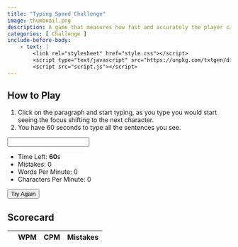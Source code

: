 ```yaml
---
title: "Typing Speed Challenge"
image: thumbnail.png
description: A game that measures how fast and accurately the player can type a passage of text.
categories: [ Challenge ]
include-before-body:
    - text: |
        <link rel="stylesheet" href="style.css"></script>
        <script type="text/javascript" src="https://unpkg.com/txtgen/dist/txtgen.min.js"></script>
        <script src="script.js"></script>
---
```


```{=html}
<div class="instructions">
    <h2>How to Play</h2>
    <ol>
        <li>Click on the paragraph and start typing, as you type you would start seeing the focus shifting to the next character.</li>
        <li>You have 60 seconds to type all the sentences you see.</li>
    </ol>
</div>
<div id="typingspeed">
    <div class="wrapper">
      <input type="text" class="input-field">
      <div class="content-box">
        <div class="typing-text">
          <p></p>
        </div>
        <div class="content">
          <ul class="result-details">
            <li class="time">
              Time Left: <span><b>60</b>s</span>
            </li>
            <li class="mistake">
              Mistakes: <span>0</span>
            </li>
            <li class="wpm">
              Words Per Minute: <span>0</span>
            </li>
            <li class="cpm">
              Characters Per Minute: <span>0</span>
            </li>
          </ul>
          <button>Try Again</button>
        </div>
      </div>
    </div>

    <div class="scorecard">
        <h2>Scorecard</h2>
        <div id="scorecard" class="grid">
            <div class="g-col-6">
                <table class="table" id="history">
                    <thead>
                        <tr>
                            <th></th>
                            <th>WPM</th>
                            <th>CPM</th>
                            <th>Mistakes</th>
                        </tr>
                    </thead>
                    <tbody>

                    </tbody>
                </table>
            </div>
            <div class="g-col-6" id="chart">
                <div class="grid">
                    <div id="wpm" class="g-col-4"></div>
                    <div id="cpm" class="g-col-4"></div>
                    <div id="mistakes" class="g-col-4"></div>
                <div>
            </div>
        </div>
    </div>
</div>

<script>
    setTimeout(() => {
        const game = new TypingGame();
    }, 200);
</script>
```